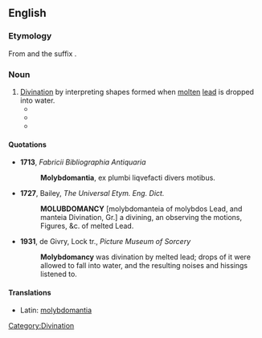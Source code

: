 ==English==

===Etymology===
From {{etyl|grc}} {{term|lang=grc|μόλυβδος||tr=mólubdos|lead}} and the suffix {{term|lang=en|-mancy}}.

{{rfv}}
===Noun===
{{en-noun|-}}

# [[divination|Divination]] by interpreting shapes formed when [[molten]] [[lead]] is dropped into water.
#*{{quote-journal|1957|Robert Plank|Spontaneous Projection of Meaningful Forms|Journal of Projective Techniques|url=http://books.google.com/books?id=Jr6zAAAAIAAJ&q=molybdomancy|page=146
|passage=The place of '''molybdomancy''' is also to be located in the uncertain border area between spontaneous and solicited projection.}}
#*{{quote-journal|1971|date=January|Tak Hallus|Homage|Analog Science Fiction / Science Fact|page=67|url=http://books.google.com/books?id=iOJZAAAAMAAJ
|passage=There was a happy group in Tallahassee swapping wives on the basis of '''molybdomancy'''.}}
#*{{quote-book|2003|[[w:Raymond Buckland|Raymond Buckland]]|The Fortune-Telling Book|page=199|url=http://books.google.com/books?id=9RwdcbWJVcUC
|passage=Dropping hot lead or tin into water was another method occasionally employed by the Etruscans in a version of '''molybdomancy''', much like ceromancy. }}

====Quotations====
* '''1713''', ''Fabricii Bibliographia Antiquaria'' 
*: '''Molybdomantia''', ex plumbi liqvefacti divers motibus.  <!--wrong language; mention-->
* '''1727''', Bailey, ''The Universal Etym. Eng. Dict.'' <!--wrong spelling; mention-->
*: '''MOLUBDOMANCY''' [molybdomanteia of molybdos Lead, and manteia Divination, Gr.] a divining, an observing the motions, Figures, &c. of melted Lead.
* '''1931''', de Givry, Lock tr., ''Picture Museum of Sorcery'' <!--mention-->
*: '''Molybdomancy''' was divination by melted lead; drops of it were allowed to fall into water, and the resulting noises and hissings listened to.

====Translations====
{{trans-top|divination by molten lead dropped in water}}
* Latin: [[molybdomantia]]
{{trans-mid}}
{{trans-bottom}}

[[Category:Divination]]